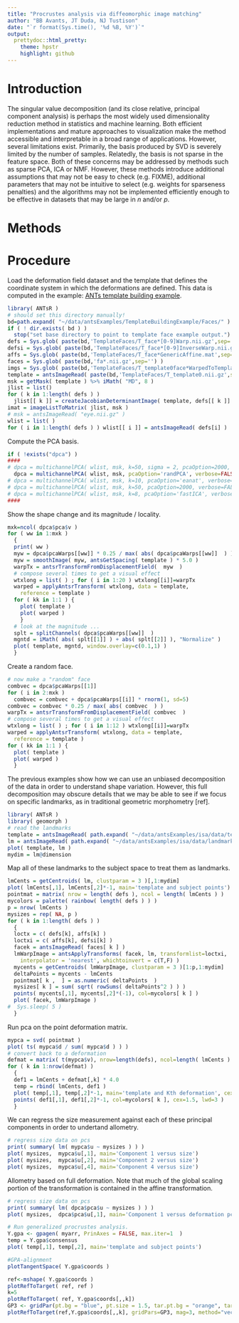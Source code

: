 ```yaml
---
title: "Procrustes analysis via diffeomorphic image matching"
author: "BB Avants, JT Duda, NJ Tustison"
date: "`r format(Sys.time(), '%d %B, %Y')`"
output:
  prettydoc::html_pretty:
    theme: hpstr
    highlight: github
---
```


# Introduction

The singular value decomposition (and its close relative, principal component analysis) is perhaps the most widely used dimensionality reduction method in statistics and machine learning.  Both efficient implementations and mature approaches to visualization make the method accessible and interpretable in a broad range of applications.  However, several limitations exist.  Primarily, the basis produced by SVD is severely limited by the number of samples.  Relatedly, the basis is not sparse in the feature space.  Both of these concerns may be addressed by methods such as sparse PCA, ICA or NMF.  However, these methods introduce additional assumptions that may not be easy to check (e.g. FIXME), additional parameters that may not be intuitive to select (e.g. weights for sparseness penalties) and the algorithms may not be implemented efficiently enough to be effective in datasets that may be large in $n$ and/or $p$.

# Methods

# Procedure 

Load the deformation field dataset and the template that defines the coordinate
system in which the deformations are defined. This data is computed in the example:
[ANTs template building example](https://github.com/ntustison/TemplateBuildingExample).

```r
library( ANTsR )
# should set this directory manually!
bd=path.expand( "~/data/antsExamples/TemplateBuildingExample/Faces/" )
if ( ! dir.exists( bd ) )
  stop("set base directory to point to template face example output.")
defs = Sys.glob( paste(bd,'TemplateFaces/T_face*[0-9]Warp.nii.gz',sep='') )
defsi = Sys.glob( paste(bd,'TemplateFaces/T_face*[0-9]InverseWarp.nii.gz',sep='') )
affs = Sys.glob( paste(bd,'TemplateFaces/T_face*GenericAffine.mat',sep='') )
faces = Sys.glob( paste(bd,'fa*.nii.gz',sep='') )
imgs = Sys.glob( paste(bd,'TemplateFaces/T_template0face*WarpedToTemplate.nii.gz',sep='') )
template = antsImageRead( paste(bd,'TemplateFaces/T_template0.nii.gz',sep='') )
msk = getMask( template ) %>% iMath( "MD", 8 )
jlist = list() 
for ( k in 1:length( defs ) )
  jlist[[ k ]] = createJacobianDeterminantImage( template, defs[[ k ]] )
imat = imageListToMatrix( jlist, msk )
# msk = antsImageRead( "eye.nii.gz" )
wlist = list( )
for ( i in 1:length( defs ) ) wlist[[ i ]] = antsImageRead( defs[i] )
```

Compute the PCA basis.

```r
if ( !exists("dpca") )
####
# dpca = multichannelPCA( wlist, msk, k=50, sigma = 2, pcaOption=2000, verbose=FALSE )
  dpca = multichannelPCA( wlist, msk, pcaOption='randPCA', verbose=FALSE )
# dpca = multichannelPCA( wlist, msk, k=10, pcaOption='eanat', verbose=TRUE )
# dpca = multichannelPCA( wlist, msk, k=50, pcaOption=2000, verbose=FALSE, auxiliaryModality = imat )
# dpca = multichannelPCA( wlist, msk, k=8, pcaOption='fastICA', verbose=TRUE )
####
```

Show the shape change and its magnitude / locality.

```r
mxk=ncol( dpca$pca$v )
for ( ww in 1:mxk )
  {
  print( ww )
  myw = dpca$pcaWarps[[ww]] * 0.25 / max( abs( dpca$pcaWarps[[ww]]  ) )
  myw = smoothImage( myw, antsGetSpacing( template ) * 5.0 )
  warpTx = antsrTransformFromDisplacementField(  myw  )
  # compose several times to get a visual effect
  wtxlong = list( ) ; for ( i in 1:20 ) wtxlong[[i]]=warpTx
  warped = applyAntsrTransform( wtxlong, data = template,
    reference = template )
  for ( kk in 1:1 ) {
    plot( template )
    plot( warped )
    }
  # look at the magnitude ...
  splt = splitChannels( dpca$pcaWarps[[ww]]  )
  mgntd = iMath( abs( splt[[1]] ) + abs( splt[[2]] ), "Normalize" )
  plot( template, mgntd, window.overlay=c(0.1,1) )
  }
```

Create a random face.

```r
# now make a "random" face
combvec = dpca$pcaWarps[[1]]
for ( i in 2:mxk )
  combvec = combvec + dpca$pcaWarps[[i]] * rnorm(1, sd=5)
combvec = combvec * 0.25 / max( abs( combvec  ) )
warpTx = antsrTransformFromDisplacementField( combvec  )
# compose several times to get a visual effect
wtxlong = list( ) ; for ( i in 1:12 ) wtxlong[[i]]=warpTx
warped = applyAntsrTransform( wtxlong, data = template,
  reference = template )
for ( kk in 1:1 ) {
  plot( template )
  plot( warped )
  }
```



The previous examples show how we can use an unbiased decomposition 
of the data in order to understand shape variation.  However, this 
full decomposition may obscure details that we may be able to see if
we focus on specific landmarks, as in traditional geometric morphometry [ref].


```r
library( ANTsR )
library( geomorph )
# read the landmarks
template = antsImageRead( path.expand( "~/data/antsExamples/isa/data/template.nii.gz" ) )
lm = antsImageRead( path.expand( "~/data/antsExamples/isa/data/landmarks.nii.gz" ) )
plot( template, lm )
mydim = lm@dimension
```


Map all of these landmarks to the subject space to treat them as landmarks.

```r
lmCents = getCentroids( lm, clustparam = 3 )[,1:mydim]
plot( lmCents[,1], lmCents[,2]*-1, main='template and subject points')
pointmat = matrix( nrow = length( defs ), ncol = length( lmCents ) )
mycolors = palette( rainbow( length( defs ) ) )
p = nrow( lmCents )
mysizes = rep( NA, p )
for ( k in 1:length( defs ) )
  {
  loctx = c( defs[k], affs[k] )
  loctxi = c( affs[k], defsi[k] )
  facek = antsImageRead( faces[ k ] )
  lmWarpImage = antsApplyTransforms( facek, lm, transformlist=loctxi, 
    interpolator = 'nearest', whichtoinvert = c(T,F) )
  mycents = getCentroids( lmWarpImage, clustparam = 3 )[1:p,1:mydim]
  deltaPoints = mycents - lmCents
  pointmat[ k ,  ] = as.numeric( deltaPoints  )
  mysizes[ k ] = sum( sqrt( rowSums( deltaPoints^2 ) ) )
  points( mycents[,1], mycents[,2]*(-1), col=mycolors[ k ] )
  plot( facek, lmWarpImage )
#  Sys.sleep( 5 )
  }
```

Run pca on the point deformation matrix.

```r
mypca = svd( pointmat )
plot( ts( mypca$d / sum( mypca$d ) ) )
# convert back to a deformation
defmat = matrix( t(mypca$v), nrow=length(defs), ncol=length( lmCents ) )
for ( k in 1:nrow(defmat) )
  {
  def1 = lmCents + defmat[,k] * 4.0
  temp = rbind( lmCents, def1 )
  plot( temp[,1], temp[,2]*-1, main='template and Kth deformation', cex=1.5, lwd=3 )
  points( def1[,1], def1[,2]*-1, col=mycolors[ k ], cex=1.5, lwd=3 )
  }
```


We can regress the size measurement against each of these principal components 
in order to undertand allometry.

```r
# regress size data on pcs
print( summary( lm( mypca$u ~ mysizes ) ) )
plot( mysizes,  mypca$u[,1], main='Component 1 versus size')
plot( mysizes,  mypca$u[,2], main='Component 2 versus size')
plot( mysizes,  mypca$u[,4], main='Component 4 versus size')
```

Allometry based on full deformation.  Note that much of 
the global scaling portion of the transformation is 
contained in the affine transformation.

```r
# regress size data on pcs
print( summary( lm( dpca$pca$u ~ mysizes ) ) )
plot( mysizes,  dpca$pca$u[,1], main='Component 1 versus deformation pca')
```


```r
# Run generalized procrustes analysis.
Y.gpa <- gpagen( myarr, PrinAxes = FALSE, max.iter=1  )
temp = Y.gpa$consensus
plot( temp[,1], temp[,2], main='template and subject points')
```


```r
#GPA-alignment
plotTangentSpace( Y.gpa$coords )
```


```r
ref<-mshape( Y.gpa$coords )
plotRefToTarget( ref, ref )
k=5
plotRefToTarget( ref, Y.gpa$coords[,,k])
GP3 <- gridPar(pt.bg = "blue", pt.size = 1.5, tar.pt.bg = "orange", tar.pt.size = 1)
plotRefToTarget(ref,Y.gpa$coords[,,k], gridPars=GP3, mag=3, method="vector")
```
